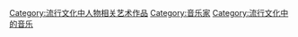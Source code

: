 [[Category:流行文化中人物相关艺术作品|Category:流行文化中人物相关艺术作品]]
[[Category:音乐家|Category:音乐家]]
[[Category:流行文化中的音乐|Category:流行文化中的音乐]]